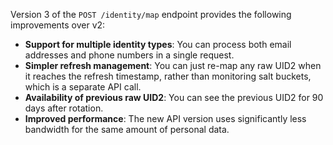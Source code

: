 <!-- Used by: endpoints/post-identity-map.md, sdks/sdk-ref-java.md -->

Version 3 of the `POST /identity/map` endpoint provides the following improvements over v2:

- **Support for multiple identity types**: You can process both email addresses and phone numbers in a single request.
- **Simpler refresh management**: You can just re-map any raw UID2 when it reaches the refresh timestamp, rather than monitoring salt buckets, which is a separate API call.
- **Availability of previous raw UID2**: You can see the previous UID2 for 90 days after rotation.
- **Improved performance**: The new API version uses significantly less bandwidth for the same amount of personal data.